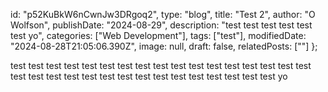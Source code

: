   id: "p52KuBkW6nCwnJw3DRgoq2",
  type: "blog",
  title: "Test 2",
  author: "O Wolfson",
  publishDate: "2024-08-29",
  description: "test test test test test test yo",
  categories: ["Web Development"],
  tags: ["test"],
  modifiedDate: "2024-08-28T21:05:06.390Z",
  image: null,
  draft: false,
  relatedPosts: [""]
};

test test test test test test test test test test test test test test test test test test test test test test test test test test test test test test test test yo